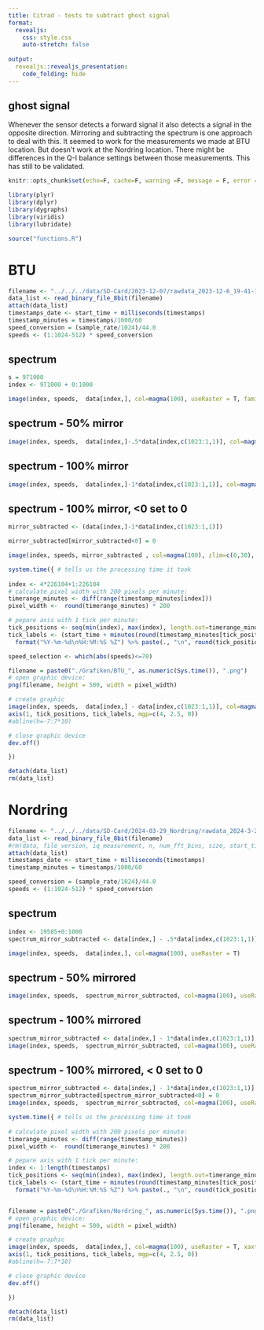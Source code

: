 ```yaml
---
title: Citrad - tests to subtract ghost signal
format: 
  revealjs:
    css: style.css
    auto-stretch: false
    
output: 
  revealjs::revealjs_presentation:
    code_folding: hide
---
```



## ghost signal

Whenever the sensor detects a forward signal it also detects a signal in the opposite direction. Mirroring and subtracting the spectrum is one approach to deal with this. It seemed to work for the measurements we made at BTU location. But doesn't work at the Nordring location. There might be differences in the Q-I balance settings between those measurements. This has still to be validated.

```r
knitr::opts_chunk$set(echo=F, cache=F, warning =F, message = F, error = F)
```

```r
library(plyr)
library(dplyr)
library(dygraphs)
library(viridis)
library(lubridate)

source("functions.R")
```

# BTU

```r
filename <- "../../../data/SD-Card/2023-12-07/rawdata_2023-12-6_19-41-12.BIN"
data_list <- read_binary_file_8bit(filename)
attach(data_list)
timestamps_date <- start_time + milliseconds(timestamps)
timestamp_minutes = timestamps/1000/60
speed_conversion = (sample_rate/1024)/44.0
speeds <- (1:1024-512) * speed_conversion
```

## spectrum

```r
s = 971000
index <- 971000 + 0:1000

image(index, speeds,  data[index,], col=magma(100), useRaster = T, family="Arial")
```

## spectrum - 50% mirror

```r
image(index, speeds,  data[index,]-.5*data[index,c(1023:1,1)], col=magma(100), useRaster = T, family="Arial")
```

## spectrum - 100% mirror

```r
image(index, speeds,  data[index,]-1*data[index,c(1023:1,1)], col=magma(100), useRaster = T, family="Arial")
```

## spectrum - 100% mirror, <0 set to 0

```r
mirror_subtracted <- (data[index,]-1*data[index,c(1023:1,1)])

mirror_subtracted[mirror_subtracted<0] = 0

image(index, speeds, mirror_subtracted , col=magma(100), zlim=c(0,30), useRaster = T, family="Arial")
```


```r
system.time({ # tells us the processing time it took
  
index <- 4*226104+1:226104
# calculate pixel width with 200 pixels per minute:
timerange_minutes <- diff(range(timestamp_minutes[index]))
pixel_width <-  round(timerange_minutes) * 200

# pepare axis with 1 tick per minute:
tick_positions <- seq(min(index), max(index), length.out=timerange_minutes)
tick_labels <- (start_time + minutes(round(timestamp_minutes[tick_positions]))) %>% with_tz("CET") %>%
  format("%Y-%m-%d\n%H:%M:%S %Z") %>% paste(., "\n", round(tick_positions))

speed_selection <- which(abs(speeds)<=70)

filename = paste0("./Grafiken/BTU_", as.numeric(Sys.time()), ".png")
# open graphic device:
png(filename, height = 500, width = pixel_width)

# create graphic
image(index, speeds,  data[index,] - data[index,c(1023:1,1)], col=magma(100), useRaster = T, xaxt="n", xlab="", main="BTU")
axis(1, tick_positions, tick_labels, mgp=c(4, 2.5, 0))
#abline(h=-7:7*10)

# close graphic device
dev.off()

})
```

```r
detach(data_list)
rm(data_list)
```

# Nordring

```r
filename <- "../../../data/SD-Card/2024-03-29_Nordring/rawdata_2024-3-29_12-8-50.BIN"
data_list <- read_binary_file_8bit(filename)
#rm(data, file_version, iq_measurement, n, num_fft_bins, size, start_time, timestamps, sample_rate)
attach(data_list)
timestamps_date <- start_time + milliseconds(timestamps)
timestamp_minutes = timestamps/1000/60
```

```r
speed_conversion = (sample_rate/1024)/44.0
speeds <- (1:1024-512) * speed_conversion
```

## spectrum

```r
index <- 19585+0:1000
spectrum_mirror_subtracted <- data[index,] - .5*data[index,c(1023:1,1)]

image(index, speeds,  data[index,], col=magma(100), useRaster = T)
```

## spectrum - 50% mirrored

```r
image(index, speeds,  spectrum_mirror_subtracted, col=magma(100), useRaster = T)
```

## spectrum - 100% mirrored

```r
spectrum_mirror_subtracted <- data[index,] - 1*data[index,c(1023:1,1)]
image(index, speeds,  spectrum_mirror_subtracted, col=magma(100), useRaster = T)
```

## spectrum - 100% mirrored, < 0 set to 0

```r
spectrum_mirror_subtracted <- data[index,] - 1*data[index,c(1023:1,1)]
spectrum_mirror_subtracted[spectrum_mirror_subtracted<0] = 0
image(index, speeds,  spectrum_mirror_subtracted, col=magma(100), useRaster = T)
```


```r
system.time({ # tells us the processing time it took
  
# calculate pixel width with 200 pixels per minute:
timerange_minutes <- diff(range(timestamp_minutes))
pixel_width <-  round(timerange_minutes) * 200

# pepare axis with 1 tick per minute:
index <- 1:length(timestamps)
tick_positions <- seq(min(index), max(index), length.out=timerange_minutes)
tick_labels <- (start_time + minutes(round(timestamp_minutes[tick_positions]))) %>% with_tz("CET") %>%
  format("%Y-%m-%d\n%H:%M:%S %Z") %>% paste(., "\n", round(tick_positions))


filename = paste0("./Grafiken/Nordring_", as.numeric(Sys.time()), ".png")
# open graphic device:
png(filename, height = 500, width = pixel_width)

# create graphic
image(index, speeds,  data[index,], col=magma(100), useRaster = T, xaxt="n", xlab="", main="Nordring")
axis(1, tick_positions, tick_labels, mgp=c(4, 2.5, 0))
#abline(h=-7:7*10)

# close graphic device
dev.off()

})
```

```r
detach(data_list)
rm(data_list)
```



